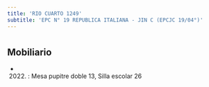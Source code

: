 ```yaml
---
title: 'RIO CUARTO 1249'
subtitle: 'EPC N° 19 REPUBLICA ITALIANA - JIN C (EPCJC 19/04°)'
---
```


#


## Mobiliario

*  (2022) : Mesa pupitre doble 13, Silla escolar 26 



